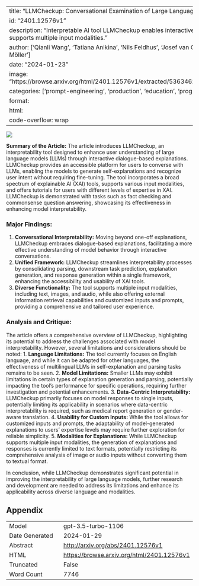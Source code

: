 
---
title: "LLMCheckup: Conversational Examination of Large Language Models via Interpretability Tools"
id: "2401.12576v1"
description: "Interpretable AI tool LLMCheckup enables interactive dialogue with large language models and supports multiple input modalities."
author: ['Qianli Wang', 'Tatiana Anikina', 'Nils Feldhus', 'Josef van Genabith', 'Leonhard Hennig', 'Sebastian Möller']
date: "2024-01-23"
image: "https://browse.arxiv.org/html/2401.12576v1/extracted/5363462/figures/architecture_with_model_name.png"
categories: ['prompt-engineering', 'production', 'education', 'programming']
format:
  html:
    code-overflow: wrap
---

![](https://browse.arxiv.org/html/2401.12576v1/extracted/5363462/figures/architecture_with_model_name.png)

**Summary of the Article:**
The article introduces LLMCheckup, an interpretability tool designed to enhance user understanding of large language models (LLMs) through interactive dialogue-based explanations. LLMCheckup provides an accessible platform for users to converse with LLMs, enabling the models to generate self-explanations and recognize user intent without requiring fine-tuning. The tool incorporates a broad spectrum of explainable AI (XAI) tools, supports various input modalities, and offers tutorials for users with different levels of expertise in XAI. LLMCheckup is demonstrated with tasks such as fact checking and commonsense question answering, showcasing its effectiveness in enhancing model interpretability.

### Major Findings:
1. **Conversational Interpretability:** Moving beyond one-off explanations, LLMCheckup embraces dialogue-based explanations, facilitating a more effective understanding of model behavior through interactive conversations.
2. **Unified Framework:** LLMCheckup streamlines interpretability processes by consolidating parsing, downstream task prediction, explanation generation, and response generation within a single framework, enhancing the accessibility and usability of XAI tools.
3. **Diverse Functionality:** The tool supports multiple input modalities, including text, images, and audio, while also offering external information retrieval capabilities and customized inputs and prompts, providing a comprehensive and tailored user experience.

### Analysis and Critique:
The article offers a comprehensive overview of LLMCheckup, highlighting its potential to address the challenges associated with model interpretability. However, several limitations and considerations should be noted:
1. **Language Limitations:** The tool currently focuses on English language, and while it can be adapted for other languages, the effectiveness of multilingual LLMs in self-explanation and parsing tasks remains to be seen.
2. **Model Limitations:** Smaller LLMs may exhibit limitations in certain types of explanation generation and parsing, potentially impacting the tool's performance for specific operations, requiring further investigation and potential enhancements.
3. **Data-Centric Interpretability:** LLMCheckup primarily focuses on model responses to single inputs, potentially limiting its applicability in scenarios where data-centric interpretability is required, such as medical report generation or gender-aware translation.
4. **Usability for Custom Inputs:** While the tool allows for customized inputs and prompts, the adaptability of model-generated explanations to users' expertise levels may require further exploration for reliable simplicity.
5. **Modalities for Explanations:** While LLMCheckup supports multiple input modalities, the generation of explanations and responses is currently limited to text formats, potentially restricting its comprehensive analysis of image or audio inputs without converting them to textual format.

In conclusion, while LLMCheckup demonstrates significant potential in improving the interpretability of large language models, further research and development are needed to address its limitations and enhance its applicability across diverse language and modalities.



## Appendix

|          |          |
|----------|----------|
| Model     | gpt-3.5-turbo-1106       |
| Date Generated     | 2024-01-29       |
| Abstract | [http://arxiv.org/abs/2401.12576v1](http://arxiv.org/abs/2401.12576v1)        |
| HTML     | [https://browse.arxiv.org/html/2401.12576v1](https://browse.arxiv.org/html/2401.12576v1)       |
| Truncated       | False       |
| Word Count       | 7746       |